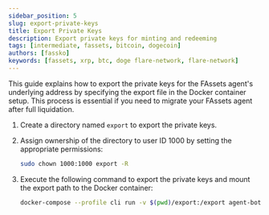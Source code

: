 ```yaml
---
sidebar_position: 5
slug: export-private-keys
title: Export Private Keys
description: Export private keys for minting and redeeming
tags: [intermediate, fassets, bitcoin, dogecoin]
authors: [fassko]
keywords: [fassets, xrp, btc, doge flare-network, flare-network]
---
```


This guide explains how to export the private keys for the FAssets agent's underlying address by specifying the export file in the Docker container setup. This process is essential if you need to migrate your FAssets agent after full liquidation.

1. Create a directory named `export` to export the private keys.
2. Assign ownership of the directory to user ID 1000 by setting the appropriate permissions:

   ```bash
   sudo chown 1000:1000 export -R
   ```

3. Execute the following command to export the private keys and mount the export path to the Docker container:

   ```bash
   docker-compose --profile cli run -v $(pwd)/export:/export agent-bot exportPrivateKeys /export/keys.tmp --fasset FXRP
   ```
